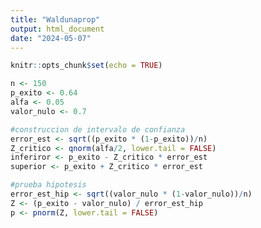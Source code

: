 ```yaml
---
title: "Waldunaprop"
output: html_document
date: "2024-05-07"
---
```


```r
knitr::opts_chunk$set(echo = TRUE)
```

```r
n <- 150
p_exito <- 0.64
alfa <- 0.05
valor_nulo <- 0.7

#construccion de intervalo de confianza
error_est <- sqrt((p_exito * (1-p_exito))/n)
Z_critico <- qnorm(alfa/2, lower.tail = FALSE)
inferiror <- p_exito - Z_critico * error_est
superior <- p_exito + Z_critico * error_est

#prueba hipotesis
error_est_hip <- sqrt((valor_nulo * (1-valor_nulo))/n)
Z <- (p_exito - valor_nulo) / error_est_hip
p <- pnorm(Z, lower.tail = FALSE)
```

